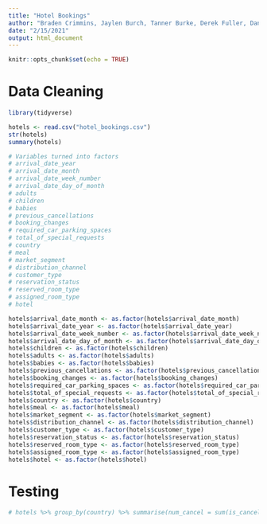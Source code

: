 ```yaml
---
title: "Hotel Bookings"
author: "Braden Crimmins, Jaylen Burch, Tanner Burke, Derek Fuller, Daniel Hult"
date: "2/15/2021"
output: html_document
---
```


```r
knitr::opts_chunk$set(echo = TRUE)
```

# Data Cleaning
```r
library(tidyverse)

hotels <- read.csv("hotel_bookings.csv")
str(hotels)
summary(hotels)

# Variables turned into factors
# arrival_date_year
# arrival_date_month
# arrival_date_week_number
# arrival_date_day_of_month
# adults
# children
# babies
# previous_cancellations
# booking_changes
# required_car_parking_spaces
# total_of_special_requests
# country
# meal
# market_segment
# distribution_channel
# customer_type
# reservation_status
# reserved_room_type
# assigned_room_type
# hotel

hotels$arrival_date_month <- as.factor(hotels$arrival_date_month)
hotels$arrival_date_year <- as.factor(hotels$arrival_date_year)
hotels$arrival_date_week_number <- as.factor(hotels$arrival_date_week_number)
hotels$arrival_date_day_of_month <- as.factor(hotels$arrival_date_day_of_month)
hotels$children <- as.factor(hotels$children)
hotels$adults <- as.factor(hotels$adults)
hotels$babies <- as.factor(hotels$babies)
hotels$previous_cancellations <- as.factor(hotels$previous_cancellations)
hotels$booking_changes <- as.factor(hotels$booking_changes)
hotels$required_car_parking_spaces <- as.factor(hotels$required_car_parking_spaces)
hotels$total_of_special_requests <- as.factor(hotels$total_of_special_requests)
hotels$country <- as.factor(hotels$country)
hotels$meal <- as.factor(hotels$meal)
hotels$market_segment <- as.factor(hotels$market_segment)
hotels$distribution_channel <- as.factor(hotels$distribution_channel)
hotels$customer_type <- as.factor(hotels$customer_type)
hotels$reservation_status <- as.factor(hotels$reservation_status)
hotels$reserved_room_type <- as.factor(hotels$reserved_room_type)
hotels$assigned_room_type <- as.factor(hotels$assigned_room_type)
hotels$hotel <- as.factor(hotels$hotel)

```

# Testing
```r
# hotels %>% group_by(country) %>% summarise(num_cancel = sum(is_canceled)) %>% arrange(desc(num_cancel)) %>% head(10) %>% print %>% ggplot(aes(x = country, y = num_cancel, fill= num_cancel))+ geom_col()



```